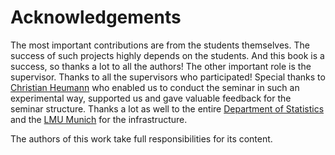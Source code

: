 # Acknowledgements

The most important contributions are from the students themselves.
The success of such projects highly depends on the students.
And this book is a success, so thanks a lot to all the authors!
The other important role is the supervisor.
Thanks to all the supervisors who participated!
Special thanks to [Christian Heumann](https://www.misoda.statistik.uni-muenchen.de/personen/professoren/heumann/index.html) who enabled us to conduct the seminar in such an experimental way, supported us and gave valuable feedback for the seminar structure.
Thanks a lot as well to the entire [Department of Statistics](https://www.statistik.uni-muenchen.de/) and the [LMU Munich](http://www.en.uni-muenchen.de/index.html) for the infrastructure.

The authors of this work take full responsibilities for its content.


